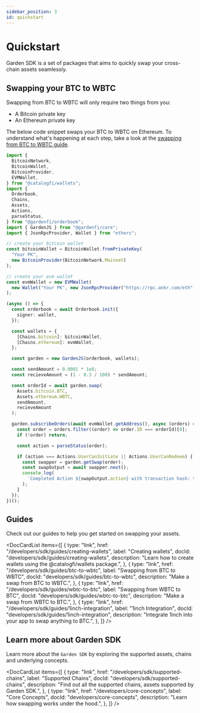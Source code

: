 ```yaml
---
sidebar_position: 3
id: quickstart
---
```



# Quickstart

Garden SDK is a set of packages that aims to quickly swap your cross-chain assets seamlessly.

## Swapping your BTC to WBTC

Swapping from BTC to WBTC will only require two things from you:

- A Bitcoin private key
- An Ethereum private key

The below code snippet swaps your BTC to WBTC on Ethereum. To understand what's happening at each step, take a look at the [swapping from BTC to WBTC guide](./guides/btc-to-wbtc).

```ts
import {
  BitcoinNetwork,
  BitcoinWallet,
  BitcoinProvider,
  EVMWallet,
} from "@catalogfi/wallets";
import {
  Orderbook,
  Chains,
  Assets,
  Actions,
  parseStatus,
} from "@gardenfi/orderbook";
import { GardenJS } from "@gardenfi/core";
import { JsonRpcProvider, Wallet } from "ethers";

// create your bitcoin wallet
const bitcoinWallet = BitcoinWallet.fromPrivateKey(
  "Your PK",
  new BitcoinProvider(BitcoinNetwork.Mainnet)
);

// create your evm wallet
const evmWallet = new EVMWallet(
  new Wallet("Your PK", new JsonRpcProvider("https://rpc.ankr.com/eth"))
);

(async () => {
  const orderbook = await Orderbook.init({
    signer: wallet,
  });

  const wallets = {
    [Chains.bitcoin]: bitcoinWallet,
    [Chains.ethereum]: evmWallet,
  };

  const garden = new GardenJS(orderbook, wallets);

  const sendAmount = 0.0001 * 1e8;
  const recieveAmount = (1 - 0.3 / 100) * sendAmount;

  const orderId = await garden.swap(
    Assets.bitcoin.BTC,
    Assets.ethereum.WBTC,
    sendAmount,
    recieveAmount
  );

  garden.subscribeOrders(await evmWallet.getAddress(), async (orders) => {
    const order = orders.filter((order) => order.ID === orderId)[0];
    if (!order) return;

    const action = parseStatus(order);

    if (action === Actions.UserCanInitiate || Actions.UserCanRedeem) {
      const swapper = garden.getSwap(order);
      const swapOutput = await swapper.next();
      console.log(
        `Completed Action ${swapOutput.action} with transaction hash: ${swapOutput.output}`
      );
    }
  });
})();
```

## Guides

Check out our guides to help you get started on swapping your assets.

<DocCardList
  items={[
    {
      type: "link",
      href: "/developers/sdk/guides/creating-wallets",
      label: "Creating wallets",
      docId: "developers/sdk/guides/creating-wallets",
      description:
        "Learn how to create wallets using the @catalogfi/wallets package.",
    },
    {
      type: "link",
      href: "/developers/sdk/guides/btc-to-wbtc",
      label: "Swapping from BTC to WBTC",
      docId: "developers/sdk/guides/btc-to-wbtc",
      description: "Make a swap from BTC to WBTC.",
    },
    {
      type: "link",
      href: "/developers/sdk/guides/wbtc-to-btc",
      label: "Swapping from WBTC to BTC",
      docId: "developers/sdk/guides/wbtc-to-btc",
      description: "Make a swap from WBTC to BTC.",
    },
    {
      type: "link",
      href: "/developers/sdk/guides/1inch-integration",
      label: "1inch Integration",
      docId: "developers/sdk/guides/1inch-integration",
      description: "Integrate 1inch into your app to swap anything to BTC.",
    },
  ]}
/>

## Learn more about Garden SDK

Learn more about the `Garden SDK` by exploring the supported assets, chains and underlying concepts.

<DocCardList
  items={[
    {
      type: "link",
      href: "/developers/sdk/supported-chains",
      label: "Supported Chains",
      docId: "developers/sdk/supported-chains",
      description:
        "Find out all the supported chains, assets supported by Garden SDK.",
    },
    {
      type: "link",
      href: "/developers/core-concepts",
      label: "Core Concepts",
      docId: "developers/core-concepts",
      description: "Learn how swapping works under the hood.",
    },
  ]}
/>
